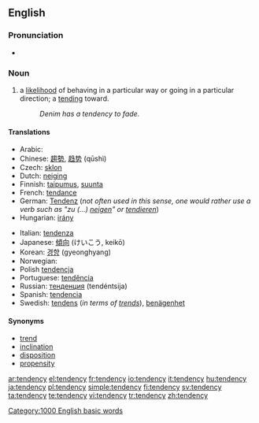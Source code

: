 ==English==

===Pronunciation===
*{{audio|en-us-tendency.ogg|Audio (US)}}

===Noun===
{{en-noun|tendenc|ies}}

# a [[likelihood]] of behaving in a particular way or going in a particular direction; a [[tending]] toward.
#:''Denim has a tendency to fade.''

====Translations====
{{trans-top|likelihood of behaving in a particular way}}
*Arabic: {{ARchar|[[ميل]]}} {{unicode|(méil)}}
*Chinese: [[趨勢]], [[趋势]] (qūshì)
*Czech: [[sklon]] {{m}}
*Dutch: [[neiging]] {{f}}
*Finnish: [[taipumus]], [[suunta]]
*French: [[tendance]] {{f}}
*German: [[Tendenz]] {{f}} (''not often used in this sense, one would rather use a verb such as "zu (...) [[neigen]]" or [[tendieren]]'')
*Hungarian: [[irány]]
{{trans-mid}}
*Italian: [[tendenza]] {{f}}
*Japanese: [[傾向]] (けいこう, keikō)
*Korean: [[경향]] (gyeonghyang)
*Norwegian: {{t-|no|tendens|m}}
*Polish [[tendencja]] {{f}}
*Portuguese: [[tendência]] {{f}}
*Russian: [[тенденция]] (tendéntsija) {{f}}
*Spanish: [[tendencia]] {{f}}
*Swedish: [[tendens]] (''in terms of [[trends]]''), [[benägenhet]]
{{trans-bottom}}

====Synonyms====
*[[trend]]
*[[inclination]]
*[[disposition]]
*[[propensity]]

[[Category:1000 English basic words]]

[[ar:tendency]]
[[el:tendency]]
[[fr:tendency]]
[[io:tendency]]
[[it:tendency]]
[[hu:tendency]]
[[ja:tendency]]
[[pl:tendency]]
[[simple:tendency]]
[[fi:tendency]]
[[sv:tendency]]
[[ta:tendency]]
[[te:tendency]]
[[vi:tendency]]
[[tr:tendency]]
[[zh:tendency]]